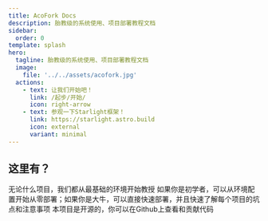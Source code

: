 ```yaml
---
title: AcoFork Docs
description: 胎教级的系统使用、项目部署教程文档
sidebar:
  order: 0
template: splash
hero:
  tagline: 胎教级的系统使用、项目部署教程文档
  image: 
    file: '../../assets/acofork.jpg'
  actions:
    - text: 让我们开始吧！
      link: /起步/开始/
      icon: right-arrow
    - text: 参观一下Starlight框架！
      link: https://starlight.astro.build
      icon: external
      variant: minimal
---
```



## 这里有？

<CardGrid stagger>
	<Card title="从零开始的教学" icon="heart">
		无论什么项目，我们都从最基础的环境开始教授
	</Card>
	<Card title="组件化的教程" icon="puzzle">
		如果你是初学者，可以从环境配置开始从零部署；如果你是大牛，可以直接快速部署，并且快速了解每个项目的坑点和注意事项
	</Card>
	<Card title="于Github开源" icon="github">
		本项目是开源的，你可以在Github上查看和贡献代码
	</Card>
</CardGrid>
